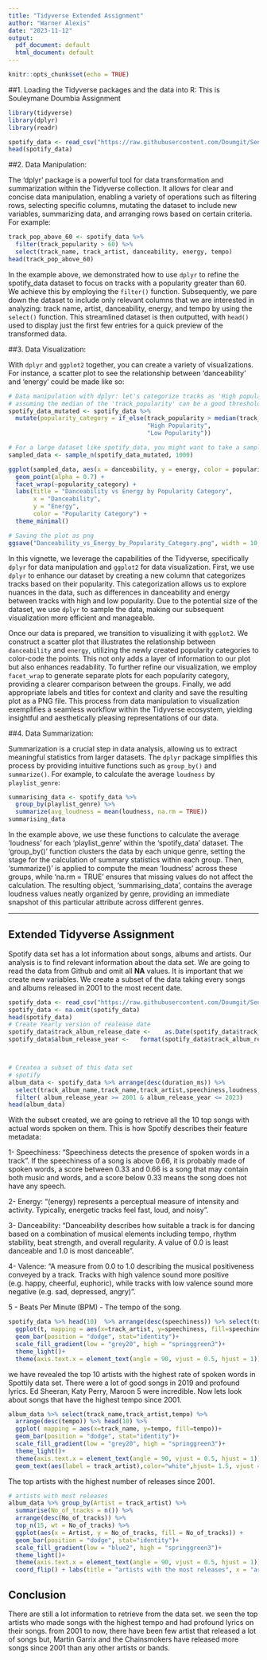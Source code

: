 ```yaml
---
title: "Tidyverse Extended Assignment"
author: "Warner Alexis"
date: "2023-11-12"
output:
  pdf_document: default
  html_document: default
---
```


```r
knitr::opts_chunk$set(echo = TRUE)
```

##1.    Loading the Tidyverse packages and the data into R:
This is Souleymane Doumbia Assignment 
```r
library(tidyverse)
library(dplyr)
library(readr)

spotify_data <- read_csv("https://raw.githubusercontent.com/Doumgit/Sentiment-Analysis-Project/main/spotify_songs.csv")
head(spotify_data)
```



##2.    Data Manipulation:

The 'dplyr' package is a powerful tool for data transformation and summarization within the Tidyverse collection. It allows for clear and concise data manipulation, enabling a variety of operations such as filtering rows, selecting specific columns, mutating the dataset to include new variables, summarizing data, and arranging rows based on certain criteria. For example:

```r
track_pop_above_60 <- spotify_data %>% 
  filter(track_popularity > 60) %>%
  select(track_name, track_artist, danceability, energy, tempo)
head(track_pop_above_60)
```
In the example above, we demonstrated how to use `dplyr` to refine the spotify_data dataset to focus on tracks with a popularity greater than 60. We achieve this by employing the `filter()` function. Subsequently, we pare down the dataset to include only relevant columns that we are interested in analyzing: track name, artist, danceability, energy, and tempo by using the `select()` function. This streamlined dataset is then outputted, with `head()` used to display just the first few entries for a quick preview of the transformed data.



##3.    Data Visualization:

With `dplyr` and `ggplot2` together, you can create a variety of visualizations. For instance, a scatter plot to see the relationship between 'danceability' and 'energy' could be made like so:


```r
# Data manipulation with dplyr: let's categorize tracks as 'High popularity' or 'Low popularity'
# assuming the median of the 'track_popularity' can be a good threshold
spotify_data_mutated <- spotify_data %>%
  mutate(popularity_category = if_else(track_popularity > median(track_popularity, na.rm = TRUE), 
                                       "High Popularity", 
                                       "Low Popularity"))

# For a large dataset like spotify_data, you might want to take a sample to make plotting faster
sampled_data <- sample_n(spotify_data_mutated, 1000)

ggplot(sampled_data, aes(x = danceability, y = energy, color = popularity_category)) +
  geom_point(alpha = 0.7) +   
  facet_wrap(~popularity_category) +   
  labs(title = "Danceability vs Energy by Popularity Category",
       x = "Danceability", 
       y = "Energy",
       color = "Popularity Category") +
  theme_minimal()   

# Saving the plot as png
ggsave("Danceability_vs_Energy_by_Popularity_Category.png", width = 10, height = 8)

```
In this vignette, we leverage the capabilities of the Tidyverse, specifically `dplyr` for data manipulation and `ggplot2` for data visualization. First, we use `dplyr` to enhance our dataset by creating a new column that categorizes tracks based on their popularity. This categorization allows us to explore nuances in the data, such as differences in danceability and energy between tracks with high and low popularity. Due to the potential size of the dataset, we use `dplyr` to sample the data, making our subsequent visualization more efficient and manageable.

Once our data is prepared, we transition to visualizing it with `ggplot2`. We construct a scatter plot that illustrates the relationship between `danceability` and `energy`, utilizing the newly created popularity categories to color-code the points. This not only adds a layer of information to our plot but also enhances readability. To further refine our visualization, we employ `facet_wrap` to generate separate plots for each popularity category, providing a clearer comparison between the groups. Finally, we add appropriate labels and titles for context and clarity and save the resulting plot as a PNG file. This process from data manipulation to visualization exemplifies a seamless workflow within the Tidyverse ecosystem, yielding insightful and aesthetically pleasing representations of our data.



##4.    Data Summarization:

Summarization is a crucial step in data analysis, allowing us to extract meaningful statistics from larger datasets. The `dplyr` package simplifies this process by providing intuitive functions such as `group_by()` and `summarize()`. For example, to calculate the average `loudness` by `playlist_genre`:

```r
summarising_data <- spotify_data %>%
  group_by(playlist_genre) %>%
  summarize(avg_loudness = mean(loudness, na.rm = TRUE))
summarising_data
```
In the example above, we use these functions to calculate the average 'loudness' for each 'playlist_genre' within the 'spotify_data' dataset. The 'group_by()' function clusters the data by each unique genre, setting the stage for the calculation of summary statistics within each group. Then, 'summarize()' is applied to compute the mean 'loudness' across these groups, while 'na.rm = TRUE' ensures that missing values do not affect the calculation.
The resulting object, 'summarising_data', contains the average loudness values neatly organized by genre, providing an immediate snapshot of this particular attribute across different genres.

* * *



## Extended Tidyverse Assignment 

Spotify data set has a lot information about songs, albums and artists. Our analysis is to find relevant information about the data set. 
We are going to read the data from Github and omit all **NA** values. It is important that we create new variables. 
We create a subset of the data taking every songs and albums released in 2001 to the most recent date. 

```r
spotify_data <- read_csv("https://raw.githubusercontent.com/Doumgit/Sentiment-Analysis-Project/main/spotify_songs.csv")
spotify_data <- na.omit(spotify_data)
head(spotify_data)
# Create Yearly version of realease date
spotify_data$track_album_release_date <-    as.Date(spotify_data$track_album_release_date)
spotify_data$album_release_year <-   format(spotify_data$track_album_release_date,format = "%Y")



# Createa a subset of this data set 
# spotify 
album_data <- spotify_data %>% arrange(desc(duration_ms)) %>%
  select(track_album_name,track_name,track_artist,speechiness,loudness,tempo, danceability,speechiness ,duration_ms,album_release_year) %>%
  filter( album_release_year >= 2001 & album_release_year <= 2023)
head(album_data)
```

With the subset created, we are going to retrieve all the 10 top songs with actual words spoken on them. This is how Spotify describes their feature metadata: 

1- Speechiness: “Speechiness detects the presence of spoken words in a track”. If the speechiness of a song is above 0.66, it is probably made of spoken words, a score between 0.33 and 0.66 is a song that may contain both music and words, and a score below 0.33 means the song does not have any speech.

2- Energy: “(energy) represents a perceptual measure of intensity and activity. Typically, energetic tracks feel fast, loud, and noisy”.

3- Danceability: “Danceability describes how suitable a track is for dancing based on a combination of musical elements including tempo, rhythm stability, beat strength, and overall regularity. A value of 0.0 is least danceable and 1.0 is most danceable”.

4- Valence: “A measure from 0.0 to 1.0 describing the musical positiveness conveyed by a track. Tracks with high valence sound more positive (e.g. happy, cheerful, euphoric), while tracks with low valence sound more negative (e.g. sad, depressed, angry)”.

5 - Beats Per Minute (BPM) - The tempo of the song.

```r
spotify_data %>% head(10)  %>% arrange(desc(speechiness)) %>% select(track_artist, speechiness) %>% 
  ggplot(t, mapping = aes(x=track_artist, y=speechiness, fill=speechiness))+ 
  geom_bar(position = "dodge", stat="identity")+
  scale_fill_gradient(low = "grey20", high = "springgreen3")+
  theme_light()+
  theme(axis.text.x = element_text(angle = 90, vjust = 0.5, hjust = 1))
```


we have revealed the top 10 artists with the highest rate of  spoken words in Spottily data set. There were a lot of good songs in 2019 and profound lyrics. Ed Sheeran, Katy Perry, Maroon 5 were incredible. Now lets look about songs that have the highest tempo since 2001. 

```r

album_data %>% select(track_name,track_artist,tempo) %>% 
  arrange(desc(tempo)) %>% head(10) %>% 
  ggplot( mapping = aes(x=track_name, y=tempo, fill=tempo))+ 
  geom_bar(position = "dodge", stat="identity")+
  scale_fill_gradient(low = "grey20", high = "springgreen3")+
  theme_light()+
  theme(axis.text.x = element_text(angle = 90, vjust = 0.5, hjust = 1))+labs(height=10, width=5)+
  geom_text(aes(label = track_artist),color="white",hjust= 1.5, vjust = 0, size = 3, angle = 90, position = position_dodge(width = 1))
```

The top artists with the highest number of releases since 2001. 


```r
# artists with most releases
album_data %>% group_by(Artist = track_artist) %>%
  summarise(No_of_tracks = n()) %>%
  arrange(desc(No_of_tracks)) %>%
  top_n(15, wt = No_of_tracks) %>% 
  ggplot(aes(x = Artist, y = No_of_tracks, fill = No_of_tracks)) +
  geom_bar(position = "dodge", stat="identity")+
  scale_fill_gradient(low = "blue2", high = "springgreen3")+
  theme_light()+
  theme(axis.text.x = element_text(angle = 90, vjust = 0.5, hjust = 1))+labs(height=10, width=5)+
  coord_flip() + labs(title = "artists with the most releases", x = "artists", y = "no of releases")

```



## Conclusion
There are still a lot information to retrieve from the data set. we seen the top artists who made songs with the highest tempo and had profound lyrics on their songs. from 2001 to now, there have been few artist that released a lot of songs but, Martin Garrix and the Chainsmokers have released more songs since 2001 than any other artists or bands. 